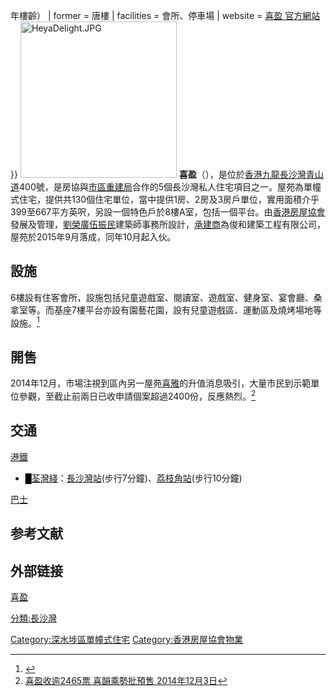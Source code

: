 {{Infobox_housinghk 
| name = 喜盈<br/>Heya Delight
| logo = 
| photo = Heya Delight (sky blue version and better contrast).jpg
| phototitle = 
| address= [[香港|香港]][[長沙灣|長沙灣]][[青山道|青山道]]400號
| lot = 長沙灣
| developer= [[香港房屋協會|香港房屋協會]]
| manager= 香港房屋協會
| use = 住宅、商鋪
| blocknumber = 1
| floor_area = 
| floornumber = 26 (住宅層)
| yearofcompletion = 2015年9月（{{#expr:{{Currentyear}} - 2015}}年樓齡）
| former = 唐樓
| facilities = 會所、停車場
| website = [http://www.heyadelight.com/tc/ 喜盈 官方網站]
}}
[[File:HeyaDelight.JPG|250px]]
'''喜盈'''（{{lang-en|Heya Delight}}），是位於[[香港|香港]][[九龍|九龍]][[長沙灣|長沙灣]][[青山道|青山道]]400號，是房協與[[市區重建局|市區重建局]]合作的5個長沙灣私人住宅項目之一。屋苑為單幢式住宅，提供共130個住宅單位，當中提供1房、2房及3房戶單位，實用面積介乎399至667平方英呎，另設一個特色戶於8樓A室，包括一個平台。由[[香港房屋協會|香港房屋協會]]發展及管理，[[劉榮廣|劉榮廣]][[伍振民|伍振民]]建築師事務所設計，[[承建商|承建商]]為俊和建築工程有限公司，屋苑於2015年9月落成，同年10月起入伙。

== 設施 ==
6樓設有住客會所，設施包括兒童遊戲室、閱讀室、遊戲室、健身室、宴會廳、桑拿室等。而基座7樓平台亦設有園藝花園，設有兒童遊戲區、運動區及燒烤場地等設施。<ref>{{Cite web |url=http://www.hkhs.com/chi/wnew/pdf/pr_20141126.pdf |title=房協全新長沙灣私人住宅項目「喜盈」 售樓處及示範單位周四起正式開放 2014年11月26日 |access-date=2016年8月21日 |archive-url=https://web.archive.org/web/20160821214425/http://www.hkhs.com/chi/wnew/pdf/pr_20141126.pdf |archive-date=2016年8月21日 |dead-url=yes }}</ref>

== 開售 ==
2014年12月，市場注視到區內另一屋苑[[喜雅|喜雅]]的升值消息吸引，大量市民到示範單位參觀，至截止前兩日已收申請個案超過2400份，反應熱烈。<ref>[http://news.sina.com.hk/news/20141203/-19-3499593/1.html 喜盈收逾2465票 喜韻乘勢批預售 2014年12月3日]{{Dead link|date=2019年10月 |bot=InternetArchiveBot |fix-attempted=yes }}</ref>

==交通==
;[[港鐵|港鐵]]
*<font color="{{荃灣綫色彩}}">█</font>[[荃灣綫|荃灣綫]]：[[長沙灣站|長沙灣站]](步行7分鐘)、[[荔枝角站|荔枝角站]](步行10分鐘)
;[[香港巴士|巴士]]
{{九龍新界巴士簡單列表|32|35A|36B|37|41|42A|43C|45|46|52X|58X|59X|60X|68X|69X|98C|98P|265B|286X}}
{{過海隧道巴士簡單列表|102|112|117|118|171}}
{{大嶼山巴士簡單列表|E21|E21A}}

==参考文献==
<div class="references-small">
<references />

== 外部链接 ==
[https://web.archive.org/web/20141123200934/http://www.heyadelight.com/ 喜盈]

{{市區重建局}}

[[分類:長沙灣|分類:長沙灣]]
[[Category:深水埗區單幢式住宅|Category:深水埗區單幢式住宅]]
[[Category:香港房屋協會物業|Category:香港房屋協會物業]]